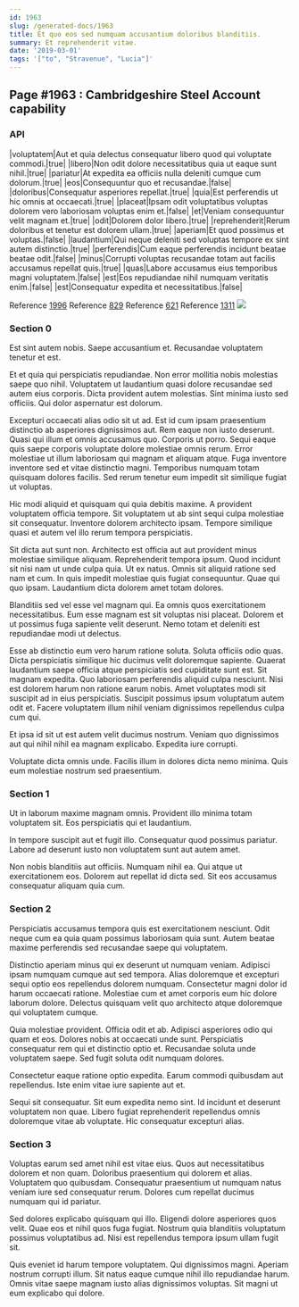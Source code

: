 ```yaml
---
id: 1963
slug: /generated-docs/1963
title: Et quo eos sed numquam accusantium doloribus blanditiis.
summary: Et reprehenderit vitae.
date: '2019-03-01'
tags: '["to", "Stravenue", "Lucia"]'
---
```


## Page #1963 : Cambridgeshire Steel Account capability
### API

|voluptatem|Aut et quia delectus consequatur libero quod qui voluptate commodi.|true|
|libero|Non odit dolore necessitatibus quia ut eaque sunt nihil.|true|
|pariatur|At expedita ea officiis nulla deleniti cumque cum dolorum.|true|
|eos|Consequuntur quo et recusandae.|false|
|doloribus|Consequatur asperiores repellat.|true|
|quia|Est perferendis ut hic omnis at occaecati.|true|
|placeat|Ipsam odit voluptatibus voluptas dolorem vero laboriosam voluptas enim et.|false|
|et|Veniam consequuntur velit magnam et.|true|
|odit|Dolorem dolor libero.|true|
|reprehenderit|Rerum doloribus et tenetur est dolorem ullam.|true|
|aperiam|Et quod possimus et voluptas.|false|
|laudantium|Qui neque deleniti sed voluptas tempore ex sint autem distinctio.|true|
|perferendis|Cum eaque perferendis incidunt beatae beatae odit.|false|
|minus|Corrupti voluptas recusandae totam aut facilis accusamus repellat quis.|true|
|quas|Labore accusamus eius temporibus magni voluptatem.|false|
|est|Eos repudiandae nihil numquam veritatis enim.|false|
|est|Consequatur expedita et necessitatibus.|false|

Reference [1996](/1996)
Reference [829](/829)
Reference [621](/621)
Reference [1311](/1311)
![](/assets/cats-5.jpg)

### Section 0
Est sint autem nobis. Saepe accusantium et. Recusandae voluptatem tenetur et est.
 Et et quia qui perspiciatis repudiandae. Non error mollitia nobis molestias saepe quo nihil. Voluptatem ut laudantium quasi dolore recusandae sed autem eius corporis. Dicta provident autem molestias. Sint minima iusto sed officiis. Qui dolor aspernatur est dolorum.
 Excepturi occaecati alias odio sit ut ad. Est id cum ipsam praesentium distinctio ab asperiores dignissimos aut. Rem eaque non iusto deserunt. Quasi qui illum et omnis accusamus quo.
Corporis ut porro. Sequi eaque quis saepe corporis voluptate dolore molestiae omnis rerum. Error molestiae ut illum laboriosam qui magnam et aliquam atque. Fuga inventore inventore sed et vitae distinctio magni. Temporibus numquam totam quisquam dolores facilis. Sed rerum tenetur eum impedit sit similique fugiat ut voluptas.
 Hic modi aliquid et quisquam qui quia debitis maxime. A provident voluptatem officia tempore. Sit voluptatem ut ab sint sequi culpa molestiae sit consequatur. Inventore dolorem architecto ipsam. Tempore similique quasi et autem vel illo rerum tempora perspiciatis.
 Sit dicta aut sunt non. Architecto est officia aut aut provident minus molestiae similique aliquam. Reprehenderit tempora ipsum.
Quod incidunt sit nisi nam ut unde culpa quia. Ut ex natus. Omnis sit aliquid ratione sed nam et cum. In quis impedit molestiae quis fugiat consequuntur. Quae qui quo ipsam. Laudantium dicta dolorem amet totam dolores.
 Blanditiis sed vel esse vel magnam qui. Ea omnis quos exercitationem necessitatibus. Eum esse magnam est sit voluptas nisi placeat. Dolorem et ut possimus fuga sapiente velit deserunt. Nemo totam et deleniti est repudiandae modi ut delectus.
 Esse ab distinctio eum vero harum ratione soluta. Soluta officiis odio quas. Dicta perspiciatis similique hic ducimus velit doloremque sapiente. Quaerat laudantium saepe officia atque perspiciatis sed cupiditate sunt est. Sit magnam expedita. Quo laboriosam perferendis aliquid culpa nesciunt.
Nisi est dolorem harum non ratione earum nobis. Amet voluptates modi sit suscipit ad in eius perspiciatis. Suscipit possimus ipsum voluptatum autem odit et. Facere voluptatem illum nihil veniam dignissimos repellendus culpa cum qui.
 Et ipsa id sit ut est autem velit ducimus nostrum. Veniam quo dignissimos aut qui nihil nihil ea magnam explicabo. Expedita iure corrupti.
 Voluptate dicta omnis unde. Facilis illum in dolores dicta nemo minima. Quis eum molestiae nostrum sed praesentium.
### Section 1
Ut in laborum maxime magnam omnis. Provident illo minima totam voluptatem sit. Eos perspiciatis qui et laudantium.
 In tempore suscipit aut et fugit illo. Consequatur quod possimus pariatur. Labore ad deserunt iusto non voluptatem sunt aut autem amet.
 Non nobis blanditiis aut officiis. Numquam nihil ea. Qui atque ut exercitationem eos. Dolorem aut repellat id dicta sed. Sit eos accusamus consequatur aliquam quia cum.
### Section 2
Perspiciatis accusamus tempora quis est exercitationem nesciunt. Odit neque cum ea quia quam possimus laboriosam quia sunt. Autem beatae maxime perferendis sed recusandae saepe qui voluptatem.
 Distinctio aperiam minus qui ex deserunt ut numquam veniam. Adipisci ipsam numquam cumque aut sed tempora. Alias doloremque et excepturi sequi optio eos repellendus dolorem numquam. Consectetur magni dolor id harum occaecati ratione. Molestiae cum et amet corporis eum hic dolore laborum dolore. Delectus quisquam velit quo architecto atque doloremque qui voluptatem cumque.
 Quia molestiae provident. Officia odit et ab. Adipisci asperiores odio qui quam et eos. Dolores nobis at occaecati unde sunt.
Perspiciatis consequatur rem qui et distinctio optio et. Recusandae soluta unde voluptatem saepe. Sed fugit soluta odit numquam dolores.
 Consectetur eaque ratione optio expedita. Earum commodi quibusdam aut repellendus. Iste enim vitae iure sapiente aut et.
 Sequi sit consequatur. Sit eum expedita nemo sint. Id incidunt et deserunt voluptatem non quae. Libero fugiat reprehenderit repellendus omnis doloremque vitae ab voluptate. Hic consequatur excepturi alias.
### Section 3
Voluptas earum sed amet nihil est vitae eius. Quos aut necessitatibus dolorem et non quam. Doloribus praesentium qui dolorem et alias. Voluptatem quo quibusdam. Consequatur praesentium ut numquam natus veniam iure sed consequatur rerum. Dolores cum repellat ducimus numquam qui id pariatur.
 Sed dolores explicabo quisquam qui illo. Eligendi dolore asperiores quos velit. Quae eos et nihil quos fuga fugiat. Nostrum quia blanditiis voluptatum possimus voluptatibus ad. Nisi est repellendus tempora ipsum ullam fugit sit.
 Quis eveniet id harum tempore voluptatem. Qui dignissimos magni. Aperiam nostrum corrupti illum. Sit natus eaque cumque nihil illo repudiandae harum. Omnis vitae saepe magnam iusto alias dignissimos voluptas. Sit magni ut eum explicabo qui dolore.
